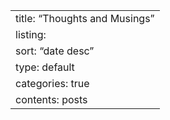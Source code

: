---
title: "Thoughts and Musings"
listing:
  sort: "date desc"
  type: default
  categories: true
  contents: posts
---